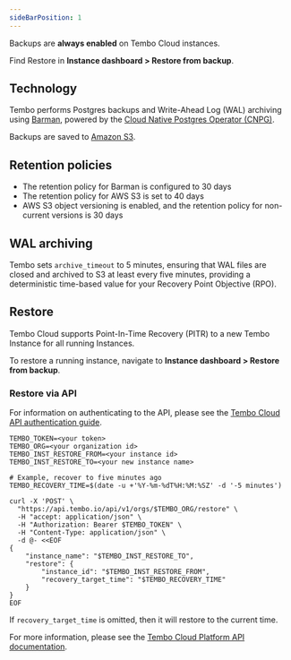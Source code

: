 ```yaml
---
sideBarPosition: 1
---
```


Backups are **always enabled** on Tembo Cloud instances.

Find Restore in **Instance dashboard > Restore from backup**.

## Technology

Tembo performs Postgres backups and Write-Ahead Log (WAL) archiving using [Barman](https://pgbarman.org/), powered by the [Cloud Native Postgres Operator (CNPG)](https://cloudnative-pg.io/).

Backups are saved to [Amazon S3](https://aws.amazon.com/s3/).

## Retention policies

-   The retention policy for Barman is configured to 30 days
-   The retention policy for AWS S3 is set to 40 days
-   AWS S3 object versioning is enabled, and the retention policy for non-current versions is 30 days

## WAL archiving

Tembo sets `archive_timeout` to 5 minutes, ensuring that WAL files are closed and archived to S3 at least every five minutes, providing a deterministic time-based value for your Recovery Point Objective (RPO).

## Restore

Tembo Cloud supports Point-In-Time Recovery (PITR) to a new Tembo Instance for all running Instances.

To restore a running instance, navigate to **Instance dashboard > Restore from backup**.

### Restore via API

For information on authenticating to the API, please see the [Tembo Cloud API authentication guide](/docs/development/api).

```shell
TEMBO_TOKEN=<your token>
TEMBO_ORG=<your organization id>
TEMBO_INST_RESTORE_FROM=<your instance id>
TEMBO_INST_RESTORE_TO=<your new instance name>

# Example, recover to five minutes ago
TEMBO_RECOVERY_TIME=$(date -u +'%Y-%m-%dT%H:%M:%SZ' -d '-5 minutes')

curl -X 'POST' \
  "https://api.tembo.io/api/v1/orgs/$TEMBO_ORG/restore" \
  -H "accept: application/json" \
  -H "Authorization: Bearer $TEMBO_TOKEN" \
  -H "Content-Type: application/json" \
  -d @- <<EOF
{
    "instance_name": "$TEMBO_INST_RESTORE_TO",
    "restore": {
        "instance_id": "$TEMBO_INST_RESTORE_FROM",
        "recovery_target_time": "$TEMBO_RECOVERY_TIME"
    }
}
EOF
```

If `recovery_target_time` is omitted, then it will restore to the current time.

For more information, please see the [Tembo Cloud Platform API documentation](https://api.tembo.io/redoc).
